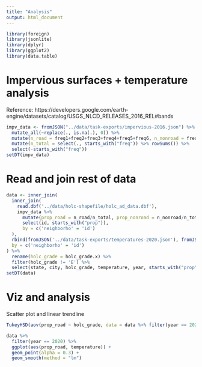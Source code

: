 ```yaml
---
title: "Analysis"
output: html_document
---
```


```r
library(foreign)
library(jsonlite)
library(dplyr)
library(ggplot2)
library(data.table)
```

# Impervious surfaces + temperature analysis

Reference: https://developers.google.com/earth-engine/datasets/catalog/USGS_NLCD_RELEASES_2016_REL#bands
```r
impv_data <- fromJSON("../data/task-exports/impervious-2016.json") %>% 
  mutate_all(~replace(., is.na(.), 0)) %>% 
  mutate(n_road = freq1+freq2+freq3+freq4+freq5+freq6, n_nonroad = freq9+freq10, n_energy = freq11) %>% 
  mutate(n_total = select(., starts_with("freq")) %>% rowSums()) %>% 
  select(-starts_with("freq"))
setDT(impv_data)
```

# Read and join rest of data
```r
data <- inner_join(
  inner_join(
    read.dbf('../data/holc-shapefile/holc_ad_data.dbf'),
    impv_data %>% 
      mutate(prop_road = n_road/n_total, prop_nonroad = n_nonroad/n_total, prop_imp = prop_road+prop_nonroad) %>% 
      select(id, starts_with("prop")),
      by = c('neighborho' = 'id')
  ),
  rbind(fromJSON('../data/task-exports/temperatures-2020.json'), fromJSON('../data/task-exports/temperatures-2000.json')),
  by = c('neighborho' = 'id')
) %>% 
  rename(holc_grade = holc_grade.x) %>% 
  filter(holc_grade != 'E') %>% 
  select(state, city, holc_grade, temperature, year, starts_with("prop"))
setDT(data)
```

# Viz and analysis

Scatter plot and linear trendline
```r
TukeyHSD(aov(prop_road ~ holc_grade, data = data %>% filter(year == 2020)))
```

```r
data %>% 
  filter(year == 2020) %>% 
  ggplot(aes(prop_road, temperature)) +
  geom_point(alpha = 0.3) +
  geom_smooth(method = "lm")
```








